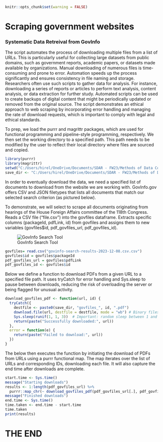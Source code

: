```{r set up}
knitr::opts_chunk$set(warning = FALSE)
```

# Scraping government websites

### Systematic Data Retreival from GovInfo

The script automates the process of downloading multiple files from a list of URLs. This is particularly useful for collecting large datasets from public domains, such as government reports, academic papers, or datasets made available by organizations. Manual downloading of numerous files is time-consuming and prone to error. Automation speeds up the process significantly and ensures consistency in file naming and storage. Researchers often use such scripts to gather data for analysis. For instance, downloading a series of reports or articles to perform text analysis, content analysis, or data extraction for further study. Automated scripts can be used to create backups of digital content that might be periodically updated or removed from the original source. The script demonstrates an ethical approach to web scraping by incorporating error handling and managing the rate of download requests, which is important to comply with legal and ethical standards.

To prep, we load the purrr and magrittr packages, which are used for functional programming and pipeline-style programming, respectively. We then set the working directory to a specified path. This path needs to be modified by the user to reflect their local directory where files are sourced and copied.

```{r}
library(purrr)
library(magrittr)
setwd("C:/Users/hirel/OneDrive/Documents/SDAR - FW23/Methods of Data Collection/quartogit")
save_dir <- "C:/Users/hirel/OneDrive/Documents/SDAR - FW23/Methods of Data Collection/quartogit"
```

In order to eventually download the data, we need a specified list of documents to download from the website we are working with. GovInfo.gov offers CSV and JSON filetypes that lists all documents that match our selected search criterion (as pictured below).

To demonstrate, we will select to scrape all documents originating from hearings of the House Foreign Affairs committee of the 118th Congress. Reads a CSV file ("file.csv") into the govfiles dataframe. Extracts specific columns (packageId, pdfLink, id) from govfiles and assigns them to new variables (govfiles\$id, pdf_govfiles_url, pdf_govfiles_id).

![GovInfo Search Tool](Screenshot%20(assignment6).png){fig-align="center"}

```{r}
govfiles= read.csv("govinfo-search-results-2023-12-08.csv.csv")
govfiles$id = govfiles$packageId
pdf_govfiles_url = govfiles$pdfLink
pdf_govfiles_id <- govfiles$id
```

Below we define a function to download PDFs from a given URL to a specified file path. It uses tryCatch for error handling and Sys.sleep to pause between downloads, reducing the risk of overloading the server or being flagged for unusual activity.

```{r}
download_govfiles_pdf <- function(url, id) {
  tryCatch({
    destfile <- paste0(save_dir, "govfiles_", id, ".pdf")
    download.file(url, destfile = destfile, mode = "wb") # Binary files
    Sys.sleep(runif(1, 1, 3))  # Important: random sleep between 1 and 3 seconds to avoid suspicion of "hacking" the server
    return(paste("Successfully downloaded:", url))
  },
  error = function(e) {
    return(paste("Failed to download:", url))
  })
}
```

The below then executes the function by initiating the download of PDFs from URLs using a purrr functional map. The map iterates over the list of URLs and corresponding IDs, downloading each file. It will also capture the end time after downloads are complete.

```{r}
start.time <- Sys.time()
message("Starting downloads")
results <- 1:length(pdf_govfiles_url) %>% 
  purrr::map_chr(~ download_govfiles_pdf(pdf_govfiles_url[.], pdf_govfiles_id[.]))
message("Finished downloads")
end.time <- Sys.time()
time.taken <- end.time - start.time
time.taken
print(results)
```

# THE END
